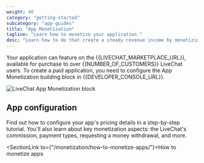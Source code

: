 ```yaml
---
weight: 40
category: "getting-started"
subcategory: "app-guides"
title: "App Monetization"
tagline: "Learn how to monetize your application."
desc: "Learn how to do that create a steady revenue income by monetizing your LiveChat integration."
---
```


Your application can feature on the {{LIVECHAT_MARKETPLACE_URL}}, available for purchase to over {{NUMBER_OF_CUSTOMERS}} LiveChat users. To create a paid application, you need to configure the App Monetization building block in {{DEVELOPER_CONSOLE_URL}}.

<div style={{maxWidth: '600px'}}>
  <img src="/images/getting-started/app-guides/app-monetization/app-monetization-block-livechat.png" alt="LiveChat App Monetization block"/>
</div>

## App configuration

Find out how to configure your app's pricing details in a step-by-step tutorial. You'll also learn about key monetization aspects: the LiveChat's commission, payment types, requesting a money withdrawal, and more.

<SectionLink to={"/monetization/how-to-monetize-apps/"}>How to monetize apps</SectionLink>
